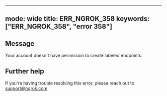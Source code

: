 
---
mode: wide
title: ERR_NGROK_358
keywords: ["ERR_NGROK_358", "error 358"]
---

## Message
Your account doesn't have permission to create labeled endpoints.




## Further help
If you're having trouble resolving this error, please reach out to [support@ngrok.com](mailto:support@ngrok.com?subject=Help%20with%20ERR_NGROK_358)

